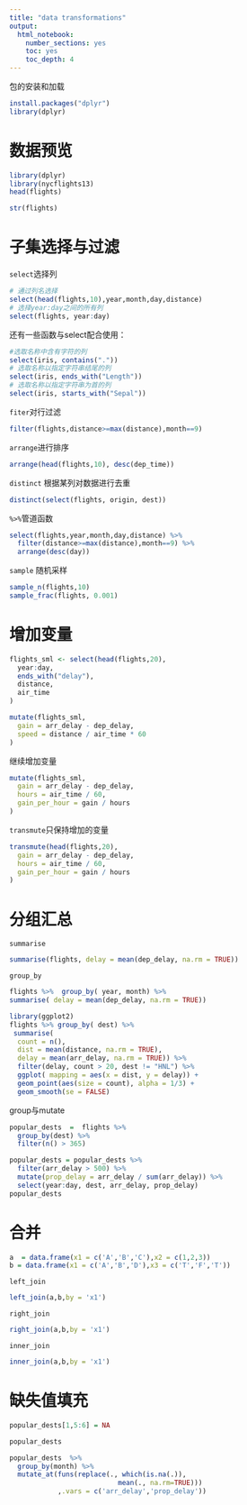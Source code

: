 ```yaml
---
title: "data transformations"
output: 
  html_notebook: 
    number_sections: yes
    toc: yes
    toc_depth: 4
---
```


包的安装和加载
```r
install.packages("dplyr") 
library(dplyr)
```
# 数据预览

```r
library(dplyr)
library(nycflights13)
head(flights)
```
```r
str(flights)
```


# 子集选择与过滤 

`select`选择列

```r
# 通过列名选择
select(head(flights,10),year,month,day,distance) 
# 选择year:day之间的所有列
select(flights, year:day)
```

还有一些函数与select配合使用：

```r
#选取名称中含有字符的列
select(iris, contains("."))
# 选取名称以指定字符串结尾的列
select(iris, ends_with("Length"))
# 选取名称以指定字符串为首的列
select(iris, starts_with("Sepal"))

```

`fiter`对行过滤

```r
filter(flights,distance>=max(distance),month==9)
```


`arrange`进行排序

```r
arrange(head(flights,10), desc(dep_time))
```



`distinct` 根据某列对数据进行去重
```r
distinct(select(flights, origin, dest))

```

`%>%`管道函数
```r

select(flights,year,month,day,distance) %>% 
  filter(distance>=max(distance),month==9) %>% 
  arrange(desc(day))

```

`sample` 随机采样 
```r
sample_n(flights,10)
sample_frac(flights, 0.001)
```

# 增加变量

```r
flights_sml <- select(head(flights,20), 
  year:day, 
  ends_with("delay"), 
  distance, 
  air_time
)

mutate(flights_sml,
  gain = arr_delay - dep_delay,
  speed = distance / air_time * 60
)
```

继续增加变量
```r
mutate(flights_sml,
  gain = arr_delay - dep_delay,
  hours = air_time / 60,
  gain_per_hour = gain / hours
)
```

`transmute`只保持增加的变量

```r
transmute(head(flights,20),
  gain = arr_delay - dep_delay,
  hours = air_time / 60,
  gain_per_hour = gain / hours
)
```

# 分组汇总 
`summarise`

```r
summarise(flights, delay = mean(dep_delay, na.rm = TRUE))
```
`group_by`

```r
flights %>%  group_by( year, month) %>% 
summarise( delay = mean(dep_delay, na.rm = TRUE))
```

```r
library(ggplot2)
flights %>% group_by( dest) %>% 
 summarise(
  count = n(),
  dist = mean(distance, na.rm = TRUE),
  delay = mean(arr_delay, na.rm = TRUE)) %>% 
  filter(delay, count > 20, dest != "HNL") %>% 
  ggplot( mapping = aes(x = dist, y = delay)) +
  geom_point(aes(size = count), alpha = 1/3) +
  geom_smooth(se = FALSE)

```

group与mutate
```r
popular_dests  =  flights %>% 
  group_by(dest) %>% 
  filter(n() > 365)

popular_dests = popular_dests %>% 
  filter(arr_delay > 500) %>% 
  mutate(prop_delay = arr_delay / sum(arr_delay)) %>% 
  select(year:day, dest, arr_delay, prop_delay)
popular_dests
```

# 合并
```r
a  = data.frame(x1 = c('A','B','C'),x2 = c(1,2,3))
b = data.frame(x1 = c('A','B','D'),x3 = c('T','F','T'))
```

`left_join`
```r
left_join(a,b,by = 'x1')
```

`right_join`
```r
right_join(a,b,by = 'x1')
```

`inner_join`
```r
inner_join(a,b,by = 'x1')
```



# 缺失值填充 
```r
popular_dests[1,5:6] = NA 

popular_dests

popular_dests  %>%
  group_by(month) %>% 
  mutate_at(funs(replace(., which(is.na(.)),
                           mean(., na.rm=TRUE)))
            ,.vars = c('arr_delay','prop_delay'))

```


